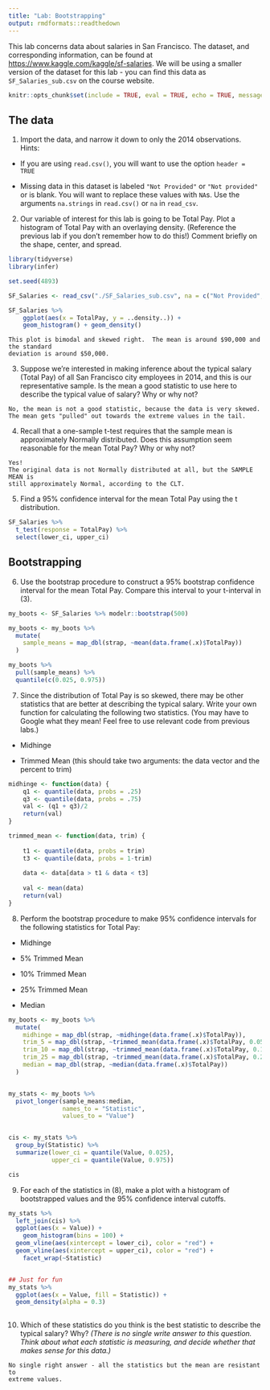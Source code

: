 ```yaml
---
title: "Lab: Bootstrapping"
output: rmdformats::readthedown
---
```


This lab concerns data about salaries in San Francisco.  The dataset, and corresponding information, can be found at [https://www.kaggle.com/kaggle/sf-salaries](https://www.kaggle.com/kaggle/sf-salaries).  We will be using a smaller version of the dataset for this lab - you can find this data as `SF_Salaries_sub.csv` on the course website.

```r
knitr::opts_chunk$set(include = TRUE, eval = TRUE, echo = TRUE, message = FALSE, warning = FALSE)
```

## The data

1. Import the data, and narrow it down to only the 2014 observations.  Hints:

- If you are using `read.csv()`, you will want to use the option `header = TRUE`

- Missing data in this dataset is labeled `"Not Provided"` or `"Not provided"` or is blank.  You will want to replace these values with `NA`s.  Use the arguments `na.strings` in `read.csv()` or `na` in `read_csv`.


2. Our variable of interest for this lab is going to be Total Pay. Plot a histogram of Total Pay with an overlaying density. (Reference the previous lab if you don't remember how to do this!)
Comment briefly on the shape, center, and spread.

```r

library(tidyverse)
library(infer)

set.seed(4893)

SF_Salaries <- read_csv("./SF_Salaries_sub.csv", na = c("Not Provided", "Not provided", ""))

```

```r
SF_Salaries %>%
    ggplot(aes(x = TotalPay, y = ..density..)) +
    geom_histogram() + geom_density()

```


```
This plot is bimodal and skewed right.  The mean is around $90,000 and the standard
deviation is around $50,000.
```


3. Suppose we're interested in making inference about the typical salary (Total Pay) of all San Francisco city employees in 2014, and this is our representative sample. Is the mean a good statistic to use here to describe the typical value of salary? Why or why not?

```
No, the mean is not a good statistic, because the data is very skewed.
The mean gets "pulled" out towards the extreme values in the tail.
```


4. Recall that a one-sample t-test requires that the sample mean is approximately Normally distributed. Does this assumption seem reasonable for the mean Total Pay? Why or why not? 

```
Yes!
The original data is not Normally distributed at all, but the SAMPLE MEAN is
still approximately Normal, according to the CLT.
```


5. Find a 95% confidence interval for the mean Total Pay using the t distribution.
```r
SF_Salaries %>%
  t_test(response = TotalPay) %>%
  select(lower_ci, upper_ci)

``` 


## Bootstrapping
6. Use the bootstrap procedure to construct a 95% bootstrap confidence interval for the mean Total Pay. Compare this interval to your t-interval in (3).

```r
my_boots <- SF_Salaries %>% modelr::bootstrap(500)

my_boots <- my_boots %>%
  mutate(
    sample_means = map_dbl(strap, ~mean(data.frame(.x)$TotalPay))
  )

my_boots %>%
  pull(sample_means) %>%
  quantile(c(0.025, 0.975))

```


7. Since the distribution of Total Pay is so skewed, there may be other statistics that are better at describing the typical salary. Write your own function for calculating the following two statistics.  (You may have to Google what they mean!  Feel free to use relevant code from previous labs.)

- Midhinge

- Trimmed Mean (this should take two arguments: the data vector and the percent to trim)

```r
midhinge <- function(data) {
    q1 <- quantile(data, probs = .25)
    q3 <- quantile(data, probs = .75)
    val <- (q1 + q3)/2
    return(val)
}

trimmed_mean <- function(data, trim) {
    
    t1 <- quantile(data, probs = trim)
    t3 <- quantile(data, probs = 1-trim)
    
    data <- data[data > t1 & data < t3]
  
    val <- mean(data)
    return(val)
}
```

8. Perform the bootstrap procedure to make 95% confidence intervals for the following
statistics for Total Pay:

- Midhinge

- 5% Trimmed Mean

- 10% Trimmed Mean

- 25% Trimmed Mean

- Median

```r

my_boots <- my_boots %>%
  mutate(
    midhinge = map_dbl(strap, ~midhinge(data.frame(.x)$TotalPay)),
    trim_5 = map_dbl(strap, ~trimmed_mean(data.frame(.x)$TotalPay, 0.05)),
    trim_10 = map_dbl(strap, ~trimmed_mean(data.frame(.x)$TotalPay, 0.10)),
    trim_25 = map_dbl(strap, ~trimmed_mean(data.frame(.x)$TotalPay, 0.25)),
    median = map_dbl(strap, ~median(data.frame(.x)$TotalPay))
  )


my_stats <- my_boots %>% 
  pivot_longer(sample_means:median, 
               names_to = "Statistic", 
               values_to = "Value") 


cis <- my_stats %>%
  group_by(Statistic) %>%
  summarize(lower_ci = quantile(Value, 0.025),
            upper_ci = quantile(Value, 0.975))

cis

```





9. For each of the statistics in (8), make a plot with a histogram of bootstrapped values and the
95% confidence interval cutoffs.

```r
my_stats %>%
  left_join(cis) %>%
  ggplot(aes(x = Value)) + 
    geom_histogram(bins = 100) + 
  geom_vline(aes(xintercept = lower_ci), color = "red") +
  geom_vline(aes(xintercept = upper_ci), color = "red") +
    facet_wrap(~Statistic)


## Just for fun
my_stats %>%
  ggplot(aes(x = Value, fill = Statistic)) + 
  geom_density(alpha = 0.3)
                           

```


10. Which of these statistics do you think is the best statistic to describe the typical salary?  Why?  *(There is no single write answer to this question.  Think about what each statistic is measuring, and decide whether that makes sense for this data.)*

```
No single right answer - all the statistics but the mean are resistant to 
extreme values.
```
